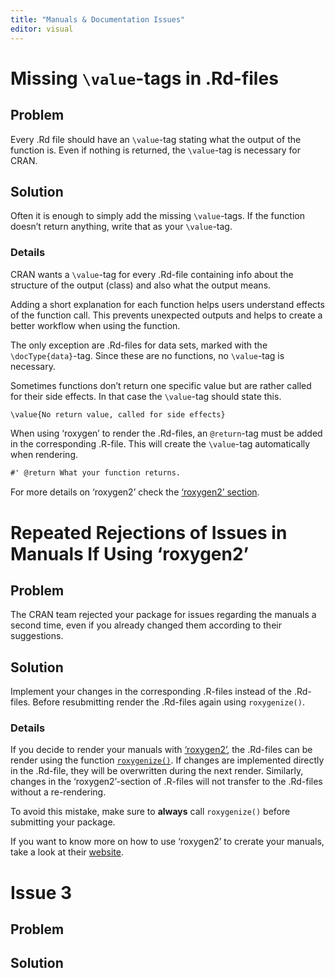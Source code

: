 ```yaml
---
title: "Manuals & Documentation Issues"
editor: visual
---
```


# Missing `\value`-tags in .Rd-files

## Problem

Every .Rd file should have an `\value`-tag stating what the output of the function is. Even if nothing is returned, the `\value`-tag is necessary for CRAN.

## Solution

Often it is enough to simply add the missing `\value`-tags. If the function doesn't return anything, write that as your `\value`-tag.

### Details

CRAN wants a `\value`-tag for every .Rd-file containing info about the structure of the output (class) and also what the output means.

Adding a short explanation for each function helps users understand effects of the function call. This prevents unexpected outputs and helps to create a better workflow when using the function.

The only exception are .Rd-files for data sets, marked with the `\docType{data}`-tag. Since these are no functions, no `\value`-tag is necessary.

Sometimes functions don't return one specific value but are rather called for their side effects. In that case the `\value`-tag should state this.

```default
\value{No return value, called for side effects}
```

When using 'roxygen' to render the .Rd-files, an `@return`-tag must be added in the corresponding .R-file. This will create the `\value`-tag automatically when rendering.

```default
#' @return What your function returns.
```

For more details on 'roxygen2' check the ['roxygen2' section](#repeated-rejections-of-issues-in-manuals-if-using-roxygen2).




# Repeated Rejections of Issues in Manuals If Using 'roxygen2' {#repeated-rejections-of-issues-in-manuals-if-using-roxygen2}

## Problem

The CRAN team rejected your package for issues regarding the manuals a second time, even if you already changed them according to their suggestions.

## Solution

Implement your changes in the corresponding .R-files instead of the .Rd-files. Before resubmitting render the .Rd-files again using `roxygenize()`.

### Details

If you decide to render your manuals with ['roxygen2'](https://cran.r-project.org/web/packages/roxygen2/index.html), the .Rd-files can be render using the function [`roxygenize()`](https://roxygen2.r-lib.org/reference/roxygenize.html). If changes are implemented directly in the .Rd-file, they will be overwritten during the next render.
Similarly, changes in the 'roxygen2'-section of .R-files will not transfer to the .Rd-files without a re-rendering. 

::: {.callout-tip}
To avoid this mistake, make sure to **always** call `roxygenize()` before submitting your package.
:::

If you want to know more on how to use 'roxygen2' to crerate your manuals, take a look at their [website](https://roxygen2.r-lib.org/index.html).



# Issue 3

## Problem

## Solution
